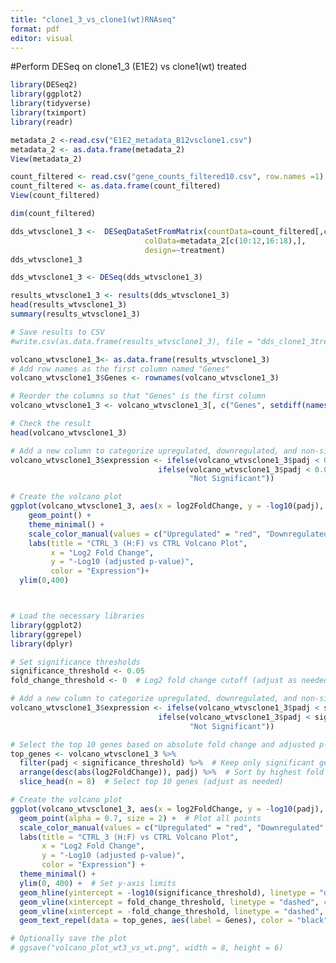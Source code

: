 ---
title: "clone1_3_vs_clone1(wt)RNAseq"
format: pdf
editor: visual
---

#Perform DESeq on clone1_3 (E1E2) vs clone1(wt) treated

```{r}
library(DESeq2)
library(ggplot2)
library(tidyverse)
library(tximport)
library(readr)
```

```{r}
metadata_2 <-read.csv("E1E2_metadata_B12vsclone1.csv")
metadata_2 <- as.data.frame(metadata_2)
View(metadata_2)
```

```{r}
count_filtered <- read.csv("gene_counts_filtered10.csv", row.names =1)
count_filtered <- as.data.frame(count_filtered)
View(count_filtered)

```

```{r}
dim(count_filtered)
```

```{r}
dds_wtvsclone1_3 <-  DESeqDataSetFromMatrix(countData=count_filtered[,c(10:12,16:18)], 
                              colData=metadata_2[c(10:12,16:18),], 
                              design=~treatment)
dds_wtvsclone1_3
```

```{r}
dds_wtvsclone1_3 <- DESeq(dds_wtvsclone1_3)

```

```{r}
results_wtvsclone1_3 <- results(dds_wtvsclone1_3)
head(results_wtvsclone1_3)
summary(results_wtvsclone1_3)

```

```{r}
# Save results to CSV
#write.csv(as.data.frame(results_wtvsclone1_3), file = "dds_clone1_3treated_vs_wt.csv")
```

```{r}

volcano_wtvsclone1_3<- as.data.frame(results_wtvsclone1_3)
# Add row names as the first column named "Genes"
volcano_wtvsclone1_3$Genes <- rownames(volcano_wtvsclone1_3)

# Reorder the columns so that "Genes" is the first column
volcano_wtvsclone1_3 <- volcano_wtvsclone1_3[, c("Genes", setdiff(names(volcano_wtvsclone1_3), "Genes"))]

# Check the result
head(volcano_wtvsclone1_3)


```

```{r}
# Add a new column to categorize upregulated, downregulated, and non-significant genes
volcano_wtvsclone1_3$expression <- ifelse(volcano_wtvsclone1_3$padj < 0.05 & volcano_wtvsclone1_3$log2FoldChange > 0, "Upregulated",
                                 ifelse(volcano_wtvsclone1_3$padj < 0.05 & volcano_wtvsclone1_3$log2FoldChange < 0, "Downregulated", 
                                        "Not Significant"))

# Create the volcano plot
ggplot(volcano_wtvsclone1_3, aes(x = log2FoldChange, y = -log10(padj), color = expression)) +
    geom_point() +
    theme_minimal() +
    scale_color_manual(values = c("Upregulated" = "red", "Downregulated" = "blue", "Not Significant" = "gray")) +
    labs(title = "CTRL_3 (H:F) vs CTRL Volcano Plot", 
         x = "Log2 Fold Change", 
         y = "-Log10 (adjusted p-value)", 
         color = "Expression")+
  ylim(0,400)




```

```{r}
# Load the necessary libraries
library(ggplot2)
library(ggrepel)
library(dplyr)

# Set significance thresholds
significance_threshold <- 0.05
fold_change_threshold <- 0  # Log2 fold change cutoff (adjust as needed)

# Add a new column to categorize upregulated, downregulated, and non-significant genes
volcano_wtvsclone1_3$expression <- ifelse(volcano_wtvsclone1_3$padj < significance_threshold & volcano_wtvsclone1_3$log2FoldChange > fold_change_threshold, "Upregulated",
                                 ifelse(volcano_wtvsclone1_3$padj < significance_threshold & volcano_wtvsclone1_3$log2FoldChange < -fold_change_threshold, "Downregulated", 
                                        "Not Significant"))

# Select the top 10 genes based on absolute fold change and adjusted p-value
top_genes <- volcano_wtvsclone1_3 %>%
  filter(padj < significance_threshold) %>%  # Keep only significant genes
  arrange(desc(abs(log2FoldChange)), padj) %>%  # Sort by highest fold change, then lowest adjusted p-value
  slice_head(n = 8)  # Select top 10 genes (adjust as needed)

# Create the volcano plot
ggplot(volcano_wtvsclone1_3, aes(x = log2FoldChange, y = -log10(padj), color = expression)) +
  geom_point(alpha = 0.7, size = 2) +  # Plot all points
  scale_color_manual(values = c("Upregulated" = "red", "Downregulated" = "blue", "Not Significant" = "gray")) +  # Define colors
  labs(title = "CTRL_3 (H:F) vs CTRL Volcano Plot", 
       x = "Log2 Fold Change", 
       y = "-Log10 (adjusted p-value)", 
       color = "Expression") +
  theme_minimal() +
  ylim(0, 400) +  # Set y-axis limits
  geom_hline(yintercept = -log10(significance_threshold), linetype = "dashed", color = "black") +  # P-value cutoff
  geom_vline(xintercept = fold_change_threshold, linetype = "dashed", color = "black") +  # Log2 fold change cutoff
  geom_vline(xintercept = -fold_change_threshold, linetype = "dashed", color = "black") +  # Log2 fold change cutoff
  geom_text_repel(data = top_genes, aes(label = Genes), color = "black", size = 3, max.overlaps = 10)  # Label top genes

# Optionally save the plot
# ggsave("volcano_plot_wt3_vs_wt.png", width = 8, height = 6)
```
